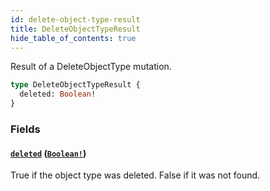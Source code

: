 ```yaml
---
id: delete-object-type-result
title: DeleteObjectTypeResult
hide_table_of_contents: true
---
```



Result of a DeleteObjectType mutation.

```graphql
type DeleteObjectTypeResult {
  deleted: Boolean!
}
```


### Fields

#### [`deleted`](#) ([`Boolean!`](/schema/scalars/boolean))

True if the object type was deleted. False if it was not found.




